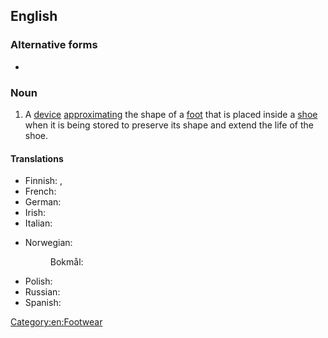 {{also|shoetree}}

==English==

===Alternative forms===
* {{l|en|shoetree}}

===Noun===
{{en-noun}}
{{wikipedia}}

# A [[device]] [[approximating]] the shape of a [[foot]] that is placed inside a [[shoe]] when it is being stored to preserve its shape and extend the life of the shoe.

====Translations====
{{trans-top|device to preserve the shape of a shoe}}
* Finnish: {{t|fi|lepolesti}}, {{t+|fi|lesti}}
* French: {{t+|fr|embauchoir|m}}
* German: {{t|de|Schuhspanner|m}}
* Irish: {{t|ga|brógchrann|m}}
* Italian: {{t|it|tendiscarpe|m}}
{{trans-mid}}
* Norwegian:
*: Bokmål: {{t+|nb|skoblokk|m}}
* Polish: {{t+|pl|prawidło|n}}
* Russian: {{t|ru|растя́жка для о́буви|f|sc=Cyrl}}
* Spanish: {{t+|es|horma|f}}
{{trans-bottom}}

[[Category:en:Footwear]]